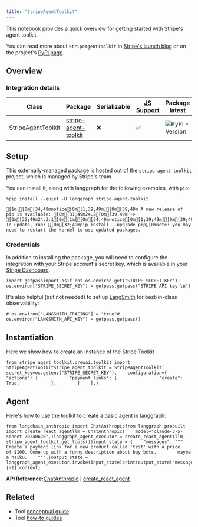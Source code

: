 ```yaml
---
title: "StripeAgentToolkit"
---
```


This notebook provides a quick overview for getting started with Stripe's agent toolkit.

You can read more about `StripeAgentToolkit` in [Stripe's launch blog](https://stripe.dev/blog/adding-payments-to-your-agentic-workflows) or on the project's [PyPi page](https://pypi.org/project/stripe-agent-toolkit/).

## Overview

### Integration details

| Class              | Package                                                               | Serializable | [JS Support](https://github.com/stripe/agent-toolkit?tab=readme-ov-file#typescript) | Package latest                                                                        |
| ------------------ | --------------------------------------------------------------------- | ------------ | ----------------------------------------------------------------------------------- | ------------------------------------------------------------------------------------- |
| StripeAgentToolkit | [stripe-agent-toolkit](https://pypi.org/project/stripe-agent-toolkit) | ❌            | ✅                                                                                   | ![PyPI - Version](/images/oss/integrations/tools/stripe/pypi/v/stripe-agent-toolkit) |

## Setup

This externally-managed package is hosted out of the `stripe-agent-toolkit` project, which is managed by Stripe's team.

You can install it, along with langgraph for the following examples, with `pip`:

```
%pip install --quiet -U langgraph stripe-agent-toolkit
```

```
[1m[[0m[34;49mnotice[0m[1;39;49m][0m[39;49m A new release of pip is available: [0m[31;49m24.2[0m[39;49m -> [0m[32;49m24.3.1[0m[1m[[0m[34;49mnotice[0m[1;39;49m][0m[39;49m To update, run: [0m[32;49mpip install --upgrade pip[0mNote: you may need to restart the kernel to use updated packages.
```

### Credentials

In addition to installing the package, you will need to configure the integration with your Stripe account's secret key, which is available in your [Stripe Dashboard](https://dashboard.stripe.com/account/apikeys).

```
import getpassimport osif not os.environ.get("STRIPE_SECRET_KEY"):    os.environ["STRIPE_SECRET_KEY"] = getpass.getpass("STRIPE API key:\n")
```

It's also helpful (but not needed) to set up [LangSmith](https://smith.langchain.com/) for best-in-class observability:

```
# os.environ["LANGSMITH_TRACING"] = "true"# os.environ["LANGSMITH_API_KEY"] = getpass.getpass()
```

## Instantiation

Here we show how to create an instance of the Stripe Toolkit

```
from stripe_agent_toolkit.crewai.toolkit import StripeAgentToolkitstripe_agent_toolkit = StripeAgentToolkit(    secret_key=os.getenv("STRIPE_SECRET_KEY"),    configuration={        "actions": {            "payment_links": {                "create": True,            },        }    },)
```

## Agent

Here's how to use the toolkit to create a basic agent in langgraph:

```
from langchain_anthropic import ChatAnthropicfrom langgraph.prebuilt import create_react_agentllm = ChatAnthropic(    model="claude-3-5-sonnet-20240620",)langgraph_agent_executor = create_react_agent(llm, stripe_agent_toolkit.get_tools())input_state = {    "messages": """        Create a payment link for a new product called 'test' with a price        of $100. Come up with a funny description about buy bots,        maybe a haiku.    """,}output_state = langgraph_agent_executor.invoke(input_state)print(output_state["messages"][-1].content)
```

**API Reference:**[ChatAnthropic](https://python.langchain.com/api_reference/anthropic/chat_models/langchain_anthropic.chat_models.ChatAnthropic.html) | [create\_react\_agent](https://langchain-ai.github.io/langgraph/reference/prebuilt/#langgraph.prebuilt.chat_agent_executor.create_react_agent)

## Related

* Tool [conceptual guide](/oss/concepts/tools)
* Tool [how-to guides](/oss/how_to/#tools)
